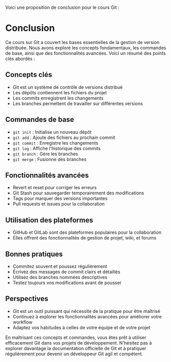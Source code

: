 Voici une proposition de conclusion pour le cours Git :

# Conclusion

Ce cours sur Git a couvert les bases essentielles de la gestion de version distribuée. Nous avons exploré les concepts fondamentaux, les commandes de base, ainsi que des fonctionnalités avancées. Voici un résumé des points clés abordés :

## Concepts clés

- Git est un système de contrôle de versions distribué
- Les dépôts contiennent les fichiers du projet
- Les commits enregistrent les changements
- Les branches permettent de travailler sur différentes versions

## Commandes de base

- `git init` : Initialise un nouveau dépôt
- `git add` : Ajoute des fichiers au prochain commit
- `git commit` : Enregistre les changements
- `git log` : Affiche l'historique des commits
- `git branch` : Gère les branches
- `git merge` : Fusionne des branches

## Fonctionnalités avancées

- Revert et reset pour corriger les erreurs
- Git Stash pour sauvegarder temporairement des modifications
- Tags pour marquer des versions importantes
- Pull requests et issues pour la collaboration

## Utilisation des plateformes

- GitHub et GitLab sont des plateformes populaires pour la collaboration
- Elles offrent des fonctionnalités de gestion de projet, wiki, et forums

## Bonnes pratiques

- Commitez souvent et poussez régulièrement
- Écrivez des messages de commit clairs et détaillés
- Utilisez des branches nommées descriptives
- Testez toujours vos modifications avant de pousser

## Perspectives

- Git est un outil puissant qui nécessite de la pratique pour être maîtrisé
- Continuez à explorer les fonctionnalités avancées pour améliorer votre workflow
- Adaptez vos habitudes à celles de votre équipe et de votre projet

En maîtrisant ces concepts et commandes, vous êtes prêt à utiliser efficacement Git dans vos projets de développement. N'hésitez pas à explorer davantage la documentation officielle de Git et à pratiquer régulièrement pour devenir un développeur Git agil et compétent.